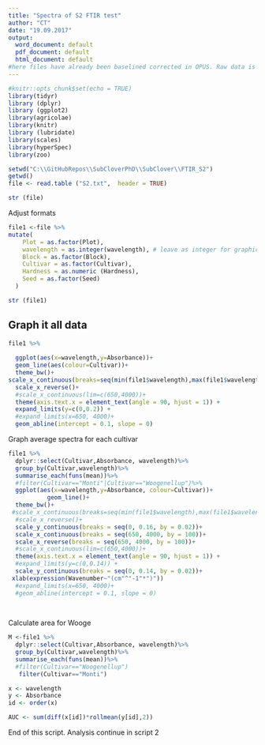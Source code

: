 ```yaml
---
title: "Spectra of S2 FTIR test"
author: "CT"
date: "19.09.2017"
output: 
  word_document: default
  pdf_document: default
  html_document: default
#here files have already been baselined corrected in OPUS. Raw data is on folder Bionami Maatrix 25.04; worksheet Columns to R Co2. Calculate the area.  
---
```



```r
#knitr::opts_chunk$set(echo = TRUE)
library(tidyr)
library (dplyr)
library (ggplot2)
library(agricolae)
library(knitr)
library (lubridate)
library(scales)
library(hyperSpec)
library(zoo)

```



```r
setwd("C:\\GitHubRepos\\SubCloverPhD\\SubClover\\FTIR_S2")
getwd()
file <- read.table ("S2.txt",  header = TRUE)

str (file)

```
Adjust formats 

```r

file1 <-file %>%
mutate(
    Plot = as.factor(Plot),
    wavelength = as.integer(wavelength), # leave as integer for graphics  
    Block = as.factor(Block),
    Cultivar = as.factor(Cultivar),
    Hardness = as.numeric (Hardness),
    Seed = as.factor(Seed)
  )  

str (file1)


```
## Graph it all data 

```r

file1 %>%
  
  ggplot(aes(x=wavelength,y=Absorbance))+
  geom_line(aes(colour=Cultivar))+
  theme_bw()+
scale_x_continuous(breaks=seq(min(file1$wavelength),max(file1$wavelength),100))+
  scale_x_reverse()+
  #scale_x_continuous(lim=c(650,4000))+
  theme(axis.text.x = element_text(angle = 90, hjust = 1)) +
  expand_limits(y=c(0,0.2)) +
  #expand_limits(x=650, 4000)+
  geom_abline(intercept = 0.1, slope = 0)


```
Graph average spectra for each cultivar 


```r

file1 %>%
  dplyr::select(Cultivar,Absorbance, wavelength)%>%
  group_by(Cultivar,wavelength)%>%
  summarise_each(funs(mean))%>%
  #filter(Cultivar=="Monti"|Cultivar=="Woogenellup")%>%
  ggplot(aes(x=wavelength,y=Absorbance, colour=Cultivar))+
           geom_line()+
  theme_bw()+
 #scale_x_continuous(breaks=seq(min(file1$wavelength),max(file1$wavelength),100))+
  #scale_x_reverse()+
  scale_y_continuous(breaks = seq(0, 0.16, by = 0.02))+
  scale_x_continuous(breaks = seq(650, 4000, by = 100))+
  scale_x_reverse(breaks = seq(650, 4000, by = 100))+
  #scale_x_continuous(lim=c(650,4000))+
  theme(axis.text.x = element_text(angle = 90, hjust = 1)) +
  #expand_limits(y=c(0,0.14)) +
  scale_y_continuous(breaks = seq(0, 0.14, by = 0.02))+
 xlab(expression(Wavenumber~"(cm"^"-1"*")"))
  #expand_limits(x=650, 4000)+
  #geom_abline(intercept = 0.1, slope = 0)
  
  


```

Calculate area for Wooge 


```r

M <-file1 %>%
  dplyr::select(Cultivar,Absorbance, wavelength)%>%
  group_by(Cultivar,wavelength)%>%
  summarise_each(funs(mean))%>%
  #filter(Cultivar=="Woogenellup")
   filter(Cultivar=="Monti")

x <- wavelength
y <- Absorbance
id <- order(x)

AUC <- sum(diff(x[id])*rollmean(y[id],2))

```




End of this script. Analysis continue in script 2  



